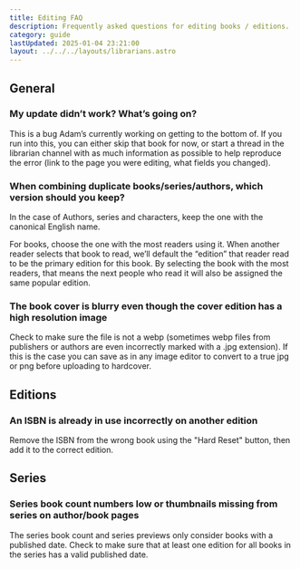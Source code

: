 ```yaml
---
title: Editing FAQ
description: Frequently asked questions for editing books / editions.
category: guide
lastUpdated: 2025-01-04 23:21:00
layout: ../../../layouts/librarians.astro
---
```


## General
### My update didn’t work? What’s going on?
This is a bug Adam’s currently working on getting to the bottom of. If you run into this, you can either skip that book for now, or start a thread in the librarian channel with as much information as possible to help reproduce the error (link to the page you were editing, what fields you changed).

### When combining duplicate books/series/authors, which version should you keep?
In the case of Authors, series and characters, keep the one with the canonical English name.

For books, choose the one with the most readers using it. When another reader selects that book to read, we’ll default the “edition” that reader read to be the primary edition for this book. By selecting the book with the most readers, that means the next people who read it will also be assigned the same popular edition.

### The book cover is blurry even though the cover edition has a high resolution image
Check to make sure the file is not a webp (sometimes webp files from publishers or authors are even incorrectly marked with a .jpg extension). If this is the case you can save as in any image editor to convert to a true jpg or png before uploading to hardcover.

## Editions
### An ISBN is already in use incorrectly on another edition
Remove the ISBN from the wrong book using the "Hard Reset" button, then add it to the correct edition.

## Series
### Series book count numbers low or thumbnails missing from series on author/book pages
The series book count and series previews only consider books with a published date. Check to make sure that at least one edition for all books in the series has a valid published date.